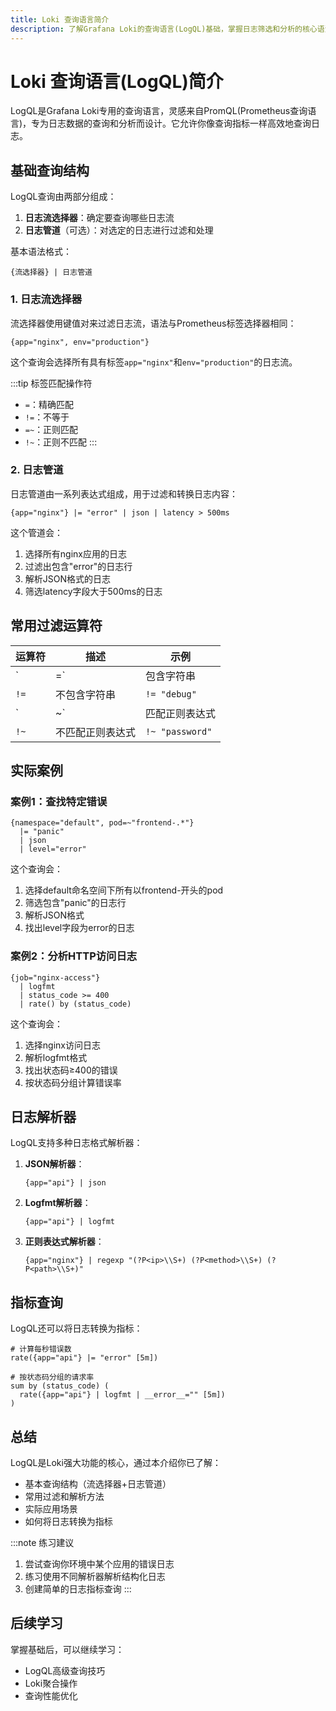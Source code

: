 ```yaml
---
title: Loki 查询语言简介
description: 了解Grafana Loki的查询语言(LogQL)基础，掌握日志筛选和分析的核心语法
---
```


# Loki 查询语言(LogQL)简介

LogQL是Grafana Loki专用的查询语言，灵感来自PromQL(Prometheus查询语言)，专为日志数据的查询和分析而设计。它允许你像查询指标一样高效地查询日志。

## 基础查询结构

LogQL查询由两部分组成：
1. **日志流选择器**：确定要查询哪些日志流
2. **日志管道**（可选）：对选定的日志进行过滤和处理

基本语法格式：
```logql
{流选择器} | 日志管道
```

### 1. 日志流选择器

流选择器使用键值对来过滤日志流，语法与Prometheus标签选择器相同：

```logql
{app="nginx", env="production"}
```

这个查询会选择所有具有标签`app="nginx"`和`env="production"`的日志流。

:::tip 标签匹配操作符
- `=`：精确匹配
- `!=`：不等于
- `=~`：正则匹配
- `!~`：正则不匹配
:::

### 2. 日志管道

日志管道由一系列表达式组成，用于过滤和转换日志内容：

```logql
{app="nginx"} |= "error" | json | latency > 500ms
```

这个管道会：
1. 选择所有nginx应用的日志
2. 过滤出包含"error"的日志行
3. 解析JSON格式的日志
4. 筛选latency字段大于500ms的日志

## 常用过滤运算符

| 运算符 | 描述                  | 示例                     |
|--------|-----------------------|--------------------------|
| `|=`   | 包含字符串            | `|= "error"`             |
| `!=`   | 不包含字符串          | `!= "debug"`             |
| `|~`   | 匹配正则表达式        | `|~ "\\d{4}-\\d{2}-\\d{2}"` |
| `!~`   | 不匹配正则表达式      | `!~ "password"`          |

## 实际案例

### 案例1：查找特定错误

```logql
{namespace="default", pod=~"frontend-.*"} 
  |= "panic" 
  | json 
  | level="error"
```

这个查询会：
1. 选择default命名空间下所有以frontend-开头的pod
2. 筛选包含"panic"的日志行
3. 解析JSON格式
4. 找出level字段为error的日志

### 案例2：分析HTTP访问日志

```logql
{job="nginx-access"} 
  | logfmt 
  | status_code >= 400 
  | rate() by (status_code)
```

这个查询会：
1. 选择nginx访问日志
2. 解析logfmt格式
3. 找出状态码≥400的错误
4. 按状态码分组计算错误率

## 日志解析器

LogQL支持多种日志格式解析器：

1. **JSON解析器**：
   ```logql
   {app="api"} | json
   ```

2. **Logfmt解析器**：
   ```logql
   {app="api"} | logfmt
   ```

3. **正则表达式解析器**：
   ```logql
   {app="nginx"} | regexp "(?P<ip>\\S+) (?P<method>\\S+) (?P<path>\\S+)"
   ```

## 指标查询

LogQL还可以将日志转换为指标：

```logql
# 计算每秒错误数
rate({app="api"} |= "error" [5m])

# 按状态码分组的请求率
sum by (status_code) (
  rate({app="api"} | logfmt | __error__="" [5m])
)
```

## 总结

LogQL是Loki强大功能的核心，通过本介绍你已了解：
- 基本查询结构（流选择器+日志管道）
- 常用过滤和解析方法
- 实际应用场景
- 如何将日志转换为指标

:::note 练习建议
1. 尝试查询你环境中某个应用的错误日志
2. 练习使用不同解析器解析结构化日志
3. 创建简单的日志指标查询
:::

## 后续学习

掌握基础后，可以继续学习：
- LogQL高级查询技巧
- Loki聚合操作
- 查询性能优化